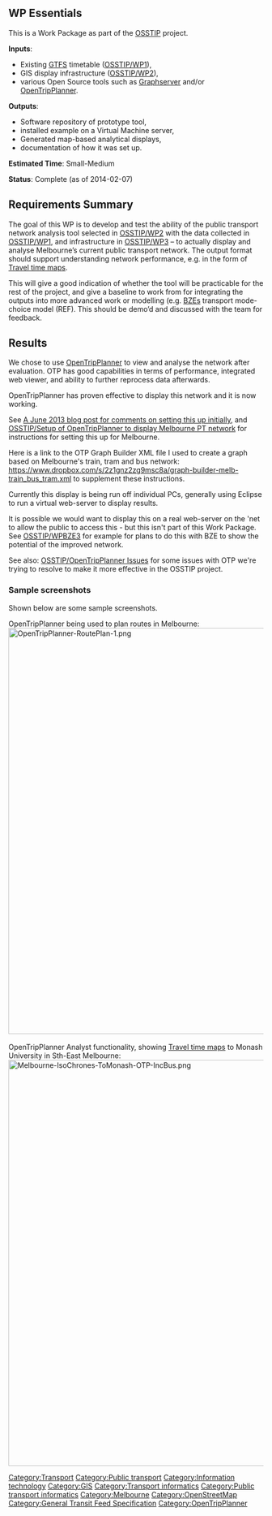 == WP Essentials ==

This is a Work Package as part of the [[OSSTIP]] project.

'''Inputs''': 
* Existing [[GTFS]] timetable ([[OSSTIP/WP1]]), 
* GIS display infrastructure ([[OSSTIP/WP2]]), 
* various Open Source tools such as [[Graphserver]] and/or [[OpenTripPlanner]].

'''Outputs''': 
* Software repository of prototype tool, 
* installed example on a Virtual Machine server, 
* Generated map-based analytical displays, 
* documentation of how it was set up.

'''Estimated Time''': Small-Medium

'''Status''': Complete (as of 2014-02-07)

== Requirements Summary ==

The goal of this WP is to develop and test the ability of the public transport network analysis tool selected in [[OSSTIP/WP2]] with the data collected in [[OSSTIP/WP1]], and infrastructure in [[OSSTIP/WP3]] – to actually display and analyse Melbourne’s current public transport network. The output format should support understanding network performance, e.g. in the form of [[Travel time maps]].

This will give a good indication of whether the tool will be practicable for the rest of the project, and give a baseline to work from for integrating the outputs into more advanced work or modelling (e.g. [[BZE]]s transport mode-choice model (REF). This should be demo’d and discussed with the team for feedback.

== Results ==

We chose to use [[OpenTripPlanner]] to view and analyse the network after evaluation. OTP has good capabilities in terms of performance, integrated web viewer, and ability to further reprocess data afterwards.

OpenTripPlanner has proven effective to display this network and it is now working.

See [[OSSTIP/Project blog#2013-07-18 :- Working with GTFS transport schedules, and promising start with OpenTripPlanner's capabilities| A June 2013 blog post for comments on setting this up initially]], and [[OSSTIP/Setup of OpenTripPlanner to display Melbourne PT network]] for instructions for setting this up for Melbourne.

Here is a link to the OTP Graph Builder XML file I used to create a graph based on Melbourne's train, tram and bus network: https://www.dropbox.com/s/2z1gnz2zg9msc8a/graph-builder-melb-train_bus_tram.xml to supplement these instructions.

Currently this display is being run off individual PCs, generally using Eclipse to run a virtual web-server to display results.

It is possible we would want to display this on a real web-server on the 'net to allow the public to access this - but this isn't part of this Work Package. See [[OSSTIP/WPBZE3]] for example for plans to do this with BZE to show the potential of the improved network.

See also: [[OSSTIP/OpenTripPlanner Issues]] for some issues with OTP we're trying to resolve to make it more effective in the OSSTIP project.

=== Sample screenshots ===

Shown below are some sample screenshots.

OpenTripPlanner being used to plan routes in Melbourne:<br />
[[Image:OpenTripPlanner-RoutePlan-1.png|800px]]<br />
<br />
OpenTripPlanner Analyst functionality, showing [[Travel time maps]] to Monash University in Sth-East Melbourne:<br />
[[Image:Melbourne-IsoChrones-ToMonash-OTP-IncBus.png|800px]]

[[Category:Transport]][[Category:Public transport]]
[[Category:Information technology]][[Category:GIS]]
[[Category:Transport informatics]][[Category:Public transport informatics]]
[[Category:Melbourne]]
[[Category:OpenStreetMap]]
[[Category:General Transit Feed Specification]]
[[Category:OpenTripPlanner]]